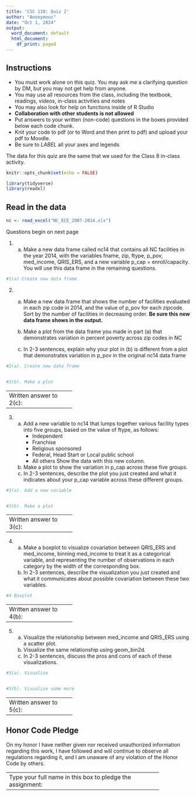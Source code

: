 ```yaml
---
title: 'CSC 110: Quiz 2'
author: "Anonymous"
date: "Oct 1, 2024"
output:
  word_document: default
  html_document:
    df_print: paged
---
```


## Instructions

-   You must work alone on this quiz. You may ask me a clarifying question by DM, but you may not get help from anyone.
-   You may use all resources from the class, including the textbook, readings, videos, in-class activities and notes
-   You may also look for help on functions inside of R Studio
-   **Collaboration with other students is not allowed**
-   Put answers to your written (non-code) questions in the boxes provided below each code chunk.
-   Knit your code to pdf (or to Word and then print to pdf) and upload your pdf to Moodle.
-   Be sure to *LABEL* all your axes and legends

The data for this quiz are the same that we used for the Class 8 in-class activity.

```r
knitr::opts_chunk$set(echo = FALSE)

library(tidyverse)
library(readxl)

```

## Read in the data

```r
nc <- read_excel("NC_ECE_2007-2014.xls")
```

Questions begin on next page

\newpage

1.  
    a.  Make a new data frame called nc14 that contains all NC facilities in the year 2014, with the variables fname, zip, ftype, p_pov, med_income, QRIS_ERS, and a new variable p_cap = enroll/capacity. You will use this data frame in the remaining questions.

```r
#1(a) Create new data frame


```

\newpage

2.  

    a.  Make a new data frame that shows the number of facilities evaluated in each zip code in 2014, and the value of p_pov for each zipcode. Sort by the number of facilities in decreasing order. **Be sure this new data frame shows in the output.**

    b.  Make a plot from the data frame you made in part (a) that demonstrates variation in percent poverty across zip codes in NC

    c.  In 2-3 sentences, explain why your plot in (b) is different from a plot that demonstrates variation in p_pov in the original nc14 data frame

```r
#2(a). Create new data frame


#2(b). Make a plot


```

+-------------------------+
| Written answer to 2(c): |
+-------------------------+

\newpage

3.  

    a.  Add a new variable to nc14 that lumps together various facility types into five groups, based on the value of ftype, as follows:
        -   Independent
        -   Franchise
        -   Religious sponsored
        -   Federal, Head Start or Local public school
        -   All others Show the data with this new column.
    b.  Make a plot to show the variation in p_cap across these five groups.
    c.  In 2-3 sentences, describe the plot you just created and what it indicates about your p_cap variable across these different groups.

```r
#3(a). Add a new variable 


#3(b). Make a plot


```

+-------------------------+
| Written answer to 3(c): |
+-------------------------+

\newpage

4.  
    a.  Make a boxplot to visualize covariation between QRIS_ERS and med_income, binning med_income to treat it as a categorical variable, and representing the number of observations in each category by the width of the corresponding box.
    b.  In 2-3 sentences, describe the visualization you just created and what it communicates about possible covariation between these two variables.

```r
#4 Boxplot


```

+-------------------------+
| Written answer to 4(b): |
+-------------------------+

\newpage

5.  

    a.  Visualize the relationship between med_income and QRIS_ERS using a scatter plot.
    b.  Visualize the same relationship using geom_bin2d.
    c.  In 2-3 sentences, discuss the pros and cons of each of these visualizations.

```r
#5(a). Visualize


#5(b). Visualize some more


```

+-------------------------+
| Written answer to 5(c): |
+-------------------------+

\newpage

## Honor Code Pledge

On my honor I have neither given nor received unauthorized information regarding this work, I have followed and will continue to observe all regulations regarding it, and I am unaware of any violation of the Honor Code by others.

+-----------------------------------------------------------+
| Type your full name in this box to pledge the assignment: |
+-----------------------------------------------------------+
